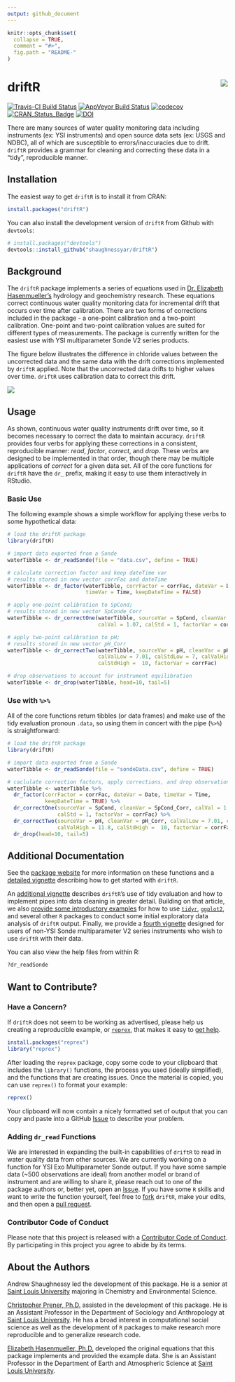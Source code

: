 ```yaml
---
output: github_document
---
```


<!-- README.md is generated from README.Rmd. Please edit that file -->

```r
knitr::opts_chunk$set(
  collapse = TRUE,
  comment = "#>",
  fig.path = "README-"
)
```

# driftR  <img src="man/figures/logo.png" align="right" />

[![Travis-CI Build Status](https://travis-ci.org/shaughnessyar/driftR.svg?branch=master)](https://travis-ci.org/shaughnessyar/driftR)
[![AppVeyor Build Status](https://ci.appveyor.com/api/projects/status/github/shaughnessyar/driftR?branch=master&svg=true)](https://ci.appveyor.com/project/shaughnessyar/driftR)
[![codecov](https://codecov.io/gh/shaughnessyar/driftR/branch/master/graph/badge.svg)](https://codecov.io/gh/shaughnessyar/driftR)
[![CRAN_Status_Badge](https://www.r-pkg.org/badges/version/driftR)](https://CRAN.R-project.org/package=driftR)
[![DOI](https://zenodo.org/badge/91733812.svg)](https://zenodo.org/badge/latestdoi/91733812)

There are many sources of water quality monitoring data including instruments (ex: YSI instruments) and open source data sets (ex: USGS and NDBC), all of which are susceptible to errors/inaccuracies due to drift. `driftR` provides a grammar for cleaning and correcting these data in a "tidy", reproducible manner. 

## Installation

The easiest way to get `driftR` is to install it from CRAN:

```r
install.packages("driftR")
```

You can also install the development version of `driftR` from Github with `devtools`:

```r
# install.packages("devtools")
devtools::install_github("shaughnessyar/driftR")
```

## Background
The `driftR` package implements a series of equations used in [Dr. Elizabeth Hasenmueller's](https://www.slu.edu/arts-and-sciences/earth-atmospheric-sciences/faculty/hasenmueller-elizabeth.php) hydrology and geochemistry research. These equations correct continuous water quality monitoring data for incremental drift that occurs over time after calibration. There are two forms of corrections included in the package - a one-point calibration and a two-point calibration. One-point and two-point calibration values are suited for different types of measurements.  The package is currently written for the easiest use with YSI multiparameter Sonde V2 series products. 

The figure below illustrates the difference in chloride values between the uncorrected data and the same data with the drift corrections implemented by `driftR` applied. Note that the uncorrected data drifts to higher values over time. `driftR` uses calibration data to correct this drift.

![](man/figures/chloride_Drop.png)

## Usage
As shown, continuous water quality instruments drift over time, so it becomes necessary to correct the data to maintain accuracy. `driftR` provides four verbs for applying these corrections in a consistent, reproducible manner: *read*, *factor*, *correct*, and *drop*. These verbs are designed to be implemented in that order, though there may be multiple applications of *correct* for a given data set. All of the core functions for `driftR` have the `dr_` prefix, making it easy to use them interactively in RStudio. 

### Basic Use

The following example shows a simple workflow for applying these verbs to some hypothetical data:

```r
# load the driftR package
library(driftR)

# import data exported from a Sonde 
waterTibble <- dr_readSonde(file = "data.csv", define = TRUE)

# calculate correction factor and keep dateTime var
# results stored in new vector corrFac and dateTime
waterTibble <- dr_factor(waterTibble, corrFactor = corrFac, dateVar = Date, 
                         timeVar = Time, keepDateTime = FALSE)

# apply one-point calibration to SpCond;
# results stored in new vector SpConde_Corr
waterTibble <- dr_correctOne(waterTibble, sourceVar = SpCond, cleanVar = SpCond_Corr, 
                             calVal = 1.07, calStd = 1, factorVar = corrFac)

# apply two-point calibration to pH;
# results stored in new vector pH_Corr
waterTibble <- dr_correctTwo(waterTibble, sourceVar = pH, cleanVar = pH_Corr, 
                             calValLow = 7.01, calStdLow = 7, calValHigh = 11.8, 
                             calStdHigh =  10, factorVar = corrFac)

# drop observations to account for instrument equilibration
waterTibble <- dr_drop(waterTibble, head=10, tail=5)
```

### Use with `%>%`

All of the core functions return tibbles (or data frames) and make use of the tidy evaluation pronoun `.data`, so using them in concert with the pipe (`%>%`) is straightforward:

```r
# load the driftR package
library(driftR)

# import data exported from a Sonde 
waterTibble <- dr_readSonde(file = "sondeData.csv", define = TRUE)

# caclulate correction factors, apply corrections, and drop observations
waterTibble <- waterTibble %>%
  dr_factor(corrFactor = corrFac, dateVar = Date, timeVar = Time, 
            keepDateTime = TRUE) %>%
  dr_correctOne(sourceVar = SpCond, cleanVar = SpCond_Corr, calVal = 1.07, 
                calStd = 1, factorVar = corrFac) %>%
  dr_correctTwo(sourceVar = pH, cleanVar = pH_Corr, calValLow = 7.01, calStdLow = 7, 
                calValHigh = 11.8, calStdHigh =  10, factorVar = corrFac) %>%
  dr_drop(head=10, tail=5)
```

## Additional Documentation
See the [package website](https://shaughnessyar.github.io/driftR/) for more information on these functions and a [detailed vignette](https://shaughnessyar.github.io/driftR/articles/driftR.html) describing how to get started with `driftR`. 

An [additional vignette](https://shaughnessyar.github.io/driftR/articles/TidyEval.html) describes `driftR`'s use of tidy evaluation and how to implement pipes into data cleaning in greater detail. Building on that article, we also [provide some introductory examples](https://shaughnessyar.github.io/driftR/articles/ExploringData.html) for how to use [`tidyr`](http://tidyr.tidyverse.org), [`ggplot2`](http://ggplot2.tidyverse.org), and several other `R` packages to conduct some initial exploratory data analysis of `driftR` output. Finally, we provide a [fourth vignette](https://shaughnessyar.github.io/driftR/articles/OtherData.html) designed for users of non-YSI Sonde multiparameter V2 series instruments who wish to use `driftR` with their data.

You can also view the help files from within R:

```r
?dr_readSonde
```

## Want to Contribute?
### Have a Concern?
If `driftR` does not seem to be working as advertised, please help us creating a reproducible example, or [`reprex`](https://github.com/tidyverse/reprex), that makes it easy to [get help](https://www.tidyverse.org/help/). 

```r
install.packages("reprex")
library("reprex")
```

After loading the `reprex` package, copy some code to your clipboard that includes the `library()` functions, the process you used (ideally simplified), and the functions that are creating issues. Once the material is copied, you can use `reprex()` to format your example:

```r
reprex()
```

Your clipboard will now contain a nicely formatted set of output that you can copy and paste into a GitHub  [Issue](https://github.com/shaughnessyar/driftR/issues) to describe your problem.

### Adding `dr_read` Functions
We are interested in expanding the built-in capabilities of `driftR` to read in water quality data from other sources. We are currently working on a function for YSI Exo Multiparameter Sonde output. If you have some sample data (~500 observations are ideal) from another model or brand of instrument and are willing to share it, please reach out to one of the package authors or, better yet, open an [Issue](https://github.com/shaughnessyar/driftR/issues). If you have some `R` skills and want to write the function yourself, feel free to [fork](https://help.github.com/articles/fork-a-repo/) `driftR`, make your edits, and then open a [pull request](https://help.github.com/articles/about-pull-requests/).

### Contributor Code of Conduct
Please note that this project is released with a [Contributor Code of Conduct](.github/CODE_OF_CONDUCT.md). By participating in this project you agree to abide by its terms.

## About the Authors
Andrew Shaughnessy led the development of this package. He is a senior at [Saint Louis University](https://www.slu.edu) majoring in Chemistry and Environmental Science.

[Christopher Prener, Ph.D.](https://chris-prener.github.io) assisted in the development of this package. He is an Assistant Professor in the Department of Sociology and Anthropology at [Saint Louis University](https://www.slu.edu/arts-and-sciences/sociology-anthropology/). He has a broad interest in computational social science as well as the development of `R` packages to make research more reproducible and to generalize research code.

[Elizabeth Hasenmueller, Ph.D.](https://www.slu.edu/arts-and-sciences/earth-atmospheric-sciences/faculty/hasenmueller-elizabeth.php) developed the original equations that this package implements and provided the example data. She is an Assistant Professor in the Department of Earth and Atmospheric Science at [Saint Louis University](https://www.slu.edu/arts-and-sciences/earth-atmospheric-sciences/).
